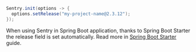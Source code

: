 ```java
Sentry.init(options -> {
  options.setRelease("my-project-name@2.3.12");
});
```

When using Sentry in Spring Boot application, thanks to Spring Boot Starter the release field is set automatically. Read more in [Spring Boot Starter](/platforms/java/guides/spring-boot/#using-git-commit-id-as-the-release) guide.

